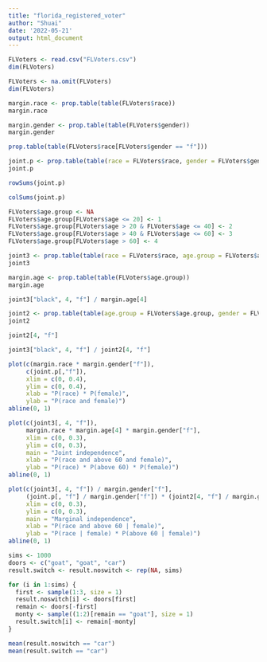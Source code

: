 ---
title: "florida_registered_voter"
author: "Shuai"
date: '2022-05-21'
output: html_document
---

```{r}
FLVoters <- read.csv("FLVoters.csv")
dim(FLVoters)
```

```{r}
FLVoters <- na.omit(FLVoters)
dim(FLVoters)
```

```{r}
margin.race <- prop.table(table(FLVoters$race))
margin.race
```

```{r}
margin.gender <- prop.table(table(FLVoters$gender))
margin.gender
```

```{r}
prop.table(table(FLVoters$race[FLVoters$gender == "f"]))
```

```{r}
joint.p <- prop.table(table(race = FLVoters$race, gender = FLVoters$gender))
joint.p
```

```{r}
rowSums(joint.p)
```

```{r}
colSums(joint.p)
```

```{r}
FLVoters$age.group <- NA
FLVoters$age.group[FLVoters$age <= 20] <- 1
FLVoters$age.group[FLVoters$age > 20 & FLVoters$age <= 40] <- 2
FLVoters$age.group[FLVoters$age > 40 & FLVoters$age <= 60] <- 3
FLVoters$age.group[FLVoters$age > 60] <- 4
```

```{r}
joint3 <- prop.table(table(race = FLVoters$race, age.group = FLVoters$age.group, gender = FLVoters$gender))
joint3
```

```{r}
margin.age <- prop.table(table(FLVoters$age.group))
margin.age
```

```{r}
joint3["black", 4, "f"] / margin.age[4]
```

```{r}
joint2 <- prop.table(table(age.group = FLVoters$age.group, gender = FLVoters$gender))
joint2
```

```{r}
joint2[4, "f"]
```

```{r}
joint3["black", 4, "f"] / joint2[4, "f"]
```

```{r}
plot(c(margin.race * margin.gender["f"]),
     c(joint.p[,"f"]),
     xlim = c(0, 0.4),
     ylim = c(0, 0.4),
     xlab = "P(race) * P(female)",
     ylab = "P(race and female)")
abline(0, 1)
```

```{r}
plot(c(joint3[, 4, "f"]),
     margin.race * margin.age[4] * margin.gender["f"],
     xlim = c(0, 0.3),
     ylim = c(0, 0.3),
     main = "Joint independence",
     xlab = "P(race and above 60 and female)",
     ylab = "P(race) * P(above 60) * P(female)")
abline(0, 1)
```

```{r}
plot(c(joint3[, 4, "f"]) / margin.gender["f"],
     (joint.p[, "f"] / margin.gender["f"]) * (joint2[4, "f"] / margin.gender["f"]),
     xlim = c(0, 0.3),
     ylim = c(0, 0.3),
     main = "Marginal independence",
     xlab = "P(race and above 60 | female)",
     ylab = "P(race | female) * P(above 60 | female)")
abline(0, 1)
```

```{r}
sims <- 1000
doors <- c("goat", "goat", "car")
result.switch <- result.noswitch <- rep(NA, sims)

for (i in 1:sims) {
  first <- sample(1:3, size = 1)
  result.noswitch[i] <- doors[first]
  remain <- doors[-first]
  monty <- sample((1:2)[remain == "goat"], size = 1)
  result.switch[i] <- remain[-monty]
}

mean(result.noswitch == "car")
mean(result.switch == "car")
```


